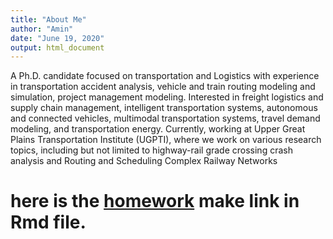 ```yaml
---
title: "About Me"
author: "Amin"
date: "June 19, 2020"
output: html_document
---
```


A Ph.D. candidate focused on transportation and Logistics with experience in transportation accident analysis, vehicle and train routing modeling and simulation, project management modeling. Interested in freight logistics and supply chain management, intelligent transportation systems, autonomous and connected vehicles, multimodal transportation systems, travel demand modeling, and transportation energy. Currently, working at Upper Great Plains Transportation Institute (UGPTI), where we work on various research topics, including but not limited to highway-rail grade crossing crash analysis and Routing and Scheduling Complex Railway Networks

# here is the [homework](..crap/homewoerl.zip) make link in Rmd file. 